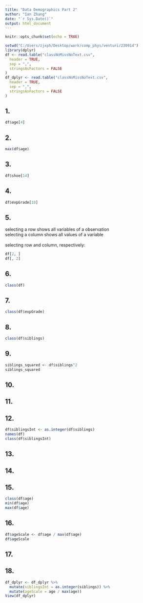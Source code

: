 ---
title: "Data Demographics Part 2"
author: "Ian Zhang"
date: "`r Sys.Date()`"
output: html_document
---

```{r setup, include=FALSE}
knitr::opts_chunk$set(echo = TRUE)
```

```{r}
setwd("C:/Users/zjxph/Desktop/work/comp_phys/venturi/230914")
library(dplyr)
df <- read.table("classNoMissNoText.csv",
  header = TRUE,
  sep = ",",
  stringsAsFactors = FALSE
)
df_dplyr <- read.table("classNoMissNoText.csv",
  header = TRUE,
  sep = ",",
  stringsAsFactors = FALSE
)
```
## 1.
```{r}
df$age[4]
```

## 2.
```{r}
max(df$age)
```

## 3.
```{r}
df$shoe[14]
```

## 4.
```{r}
df$expGrade[10]
```

## 5.
selecting a row shows all variables of a observation
<br>
selecting a column shows all values of a variable
<br>
<br>
selecting row and column, respectively:
```{r}
df[2, ]
df[, 2]
```


## 6.
```{r}
class(df)
```

## 7.
```{r}
class(df$expGrade)
```

## 8.
```{r}
class(df$siblings)
```

## 9.
```{r}
siblings_squared <- df$siblings^2
siblings_squared
```

## 10.
## 11.
## 12.
```{r}
df$siblingsInt <- as.integer(df$siblings)
names(df)
class(df$siblingsInt)
```

## 13.
## 14.
## 15.
```{r}
class(df$age)
min(df$age)
max(df$age)
```

## 16.
```{r}
df$ageScale <- df$age / max(df$age)
df$ageScale
```

## 17.
## 18.
```{r}
df_dplyr <- df_dplyr %>%
  mutate(siblingsInt = as.integer(siblings)) %>%
  mutate(ageScale = age / max(age))
View(df_dplyr)
```
